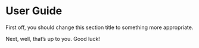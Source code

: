 # User Guide

First off, you should change this section title to something more appropriate.

Next, well, that's up to you. Good luck!